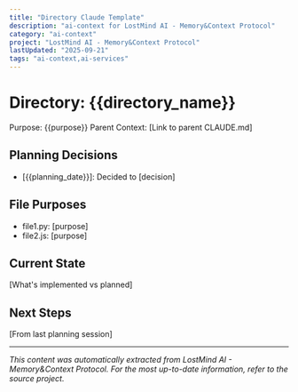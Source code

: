 ```yaml
---
title: "Directory Claude Template"
description: "ai-context for LostMind AI - Memory&Context Protocol"
category: "ai-context"
project: "LostMind AI - Memory&Context Protocol"
lastUpdated: "2025-09-21"
tags: "ai-context,ai-services"
---
```


# Directory: {{directory_name}}
Purpose: {{purpose}}
Parent Context: [Link to parent CLAUDE.md]

## Planning Decisions
- [{{planning_date}}]: Decided to [decision]

## File Purposes
- file1.py: [purpose]
- file2.js: [purpose]

## Current State
[What's implemented vs planned]

## Next Steps
[From last planning session]


---
*This content was automatically extracted from LostMind AI - Memory&Context Protocol. For the most up-to-date information, refer to the source project.*
